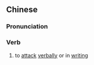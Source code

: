 ==Chinese==
{{zh-forms|s=抨击}}

===Pronunciation===
{{zh-pron
|m=pēng击
|c=ping1 gik1
|mn=pêng-kek
|cat=v
}}

===Verb===
{{zh-verb}}

# to [[attack]] [[verbally]] or in [[writing]]
